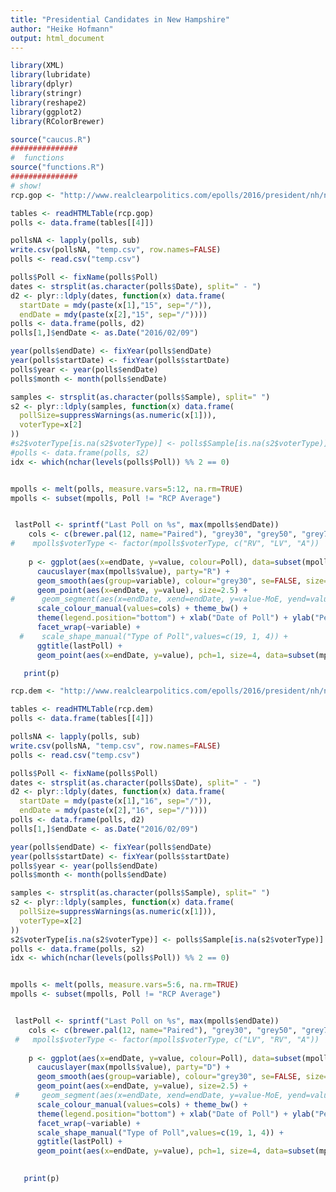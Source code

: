 ```yaml
---
title: "Presidential Candidates in New Hampshire"
author: "Heike Hofmann"
output: html_document
---
```


```r
library(XML)
library(lubridate)
library(dplyr)
library(stringr)
library(reshape2)
library(ggplot2)
library(RColorBrewer)

source("caucus.R")
###############
#  functions
source("functions.R")
###############
# show! 
rcp.gop <- "http://www.realclearpolitics.com/epolls/2016/president/nh/new_hampshire_republican_presidential_primary-3350.html#polls"

tables <- readHTMLTable(rcp.gop)
polls <- data.frame(tables[[4]])

pollsNA <- lapply(polls, sub)
write.csv(pollsNA, "temp.csv", row.names=FALSE)
polls <- read.csv("temp.csv")

polls$Poll <- fixName(polls$Poll)
dates <- strsplit(as.character(polls$Date), split=" - ")
d2 <- plyr::ldply(dates, function(x) data.frame(
  startDate = mdy(paste(x[1],"15", sep="/")),
  endDate = mdy(paste(x[2],"15", sep="/"))))
polls <- data.frame(polls, d2)
polls[1,]$endDate <- as.Date("2016/02/09")

year(polls$endDate) <- fixYear(polls$endDate)
year(polls$startDate) <- fixYear(polls$startDate)
polls$year <- year(polls$endDate)
polls$month <- month(polls$endDate)

samples <- strsplit(as.character(polls$Sample), split=" ")
s2 <- plyr::ldply(samples, function(x) data.frame(
  pollSize=suppressWarnings(as.numeric(x[1])),
  voterType=x[2]
))
#s2$voterType[is.na(s2$voterType)] <- polls$Sample[is.na(s2$voterType)]
#polls <- data.frame(polls, s2)
idx <- which(nchar(levels(polls$Poll)) %% 2 == 0)


mpolls <- melt(polls, measure.vars=5:12, na.rm=TRUE)
mpolls <- subset(mpolls, Poll != "RCP Average")


 lastPoll <- sprintf("Last Poll on %s", max(mpolls$endDate))
    cols <- c(brewer.pal(12, name="Paired"), "grey30", "grey50", "grey70", "grey80", "grey60", "black", "black", "black", "black", "black")
#    mpolls$voterType <- factor(mpolls$voterType, c("RV", "LV", "A"))
    
    p <- ggplot(aes(x=endDate, y=value, colour=Poll), data=subset(mpolls, (year >= 2016))) +
      caucuslayer(max(mpolls$value), party="R") +
      geom_smooth(aes(group=variable), colour="grey30", se=FALSE, size=.75) +
      geom_point(aes(x=endDate, y=value), size=2.5) + 
#      geom_segment(aes(x=endDate, xend=endDate, y=value-MoE, yend=value+MoE)) +
      scale_colour_manual(values=cols) + theme_bw() +
      theme(legend.position="bottom") + xlab("Date of Poll") + ylab("Percent") +
      facet_wrap(~variable) +
  #    scale_shape_manual("Type of Poll",values=c(19, 1, 4)) +
      ggtitle(lastPoll) +
      geom_point(aes(x=endDate, y=value), pch=1, size=4, data=subset(mpolls, Poll=="Final Results"))

   print(p)
```

```r
rcp.dem <- "http://www.realclearpolitics.com/epolls/2016/president/nh/new_hampshire_democratic_presidential_primary-3351.html#polls"

tables <- readHTMLTable(rcp.dem)
polls <- data.frame(tables[[4]])

pollsNA <- lapply(polls, sub)
write.csv(pollsNA, "temp.csv", row.names=FALSE)
polls <- read.csv("temp.csv")

polls$Poll <- fixName(polls$Poll)
dates <- strsplit(as.character(polls$Date), split=" - ")
d2 <- plyr::ldply(dates, function(x) data.frame(
  startDate = mdy(paste(x[1],"16", sep="/")),
  endDate = mdy(paste(x[2],"16", sep="/"))))
polls <- data.frame(polls, d2)
polls[1,]$endDate <- as.Date("2016/02/09")

year(polls$endDate) <- fixYear(polls$endDate)
year(polls$startDate) <- fixYear(polls$startDate)
polls$year <- year(polls$endDate)
polls$month <- month(polls$endDate)

samples <- strsplit(as.character(polls$Sample), split=" ")
s2 <- plyr::ldply(samples, function(x) data.frame(
  pollSize=suppressWarnings(as.numeric(x[1])),
  voterType=x[2]
))
s2$voterType[is.na(s2$voterType)] <- polls$Sample[is.na(s2$voterType)]
polls <- data.frame(polls, s2)
idx <- which(nchar(levels(polls$Poll)) %% 2 == 0)


mpolls <- melt(polls, measure.vars=5:6, na.rm=TRUE)
mpolls <- subset(mpolls, Poll != "RCP Average")


 lastPoll <- sprintf("Last Poll on %s", max(mpolls$endDate))
    cols <- c(brewer.pal(12, name="Paired"), "grey30", "grey50", "grey70", "grey80", "grey60", "black", "black")
 #   mpolls$voterType <- factor(mpolls$voterType, c("LV", "RV", "A"))
    
    p <- ggplot(aes(x=endDate, y=value, colour=Poll), data=subset(mpolls, (year==2016))) +
      caucuslayer(max(mpolls$value), party="D") +
      geom_smooth(aes(group=variable), colour="grey30", se=FALSE, size=.75) +
      geom_point(aes(x=endDate, y=value), size=2.5) + 
 #     geom_segment(aes(x=endDate, xend=endDate, y=value-MoE, yend=value+MoE)) +
      scale_colour_manual(values=cols) + theme_bw() +
      theme(legend.position="bottom") + xlab("Date of Poll") + ylab("Percent") +
      facet_wrap(~variable) +
      scale_shape_manual("Type of Poll",values=c(19, 1, 4)) +
      ggtitle(lastPoll) +
      geom_point(aes(x=endDate, y=value), pch=1, size=4, data=subset(mpolls, Poll=="Final Results"))

    
   print(p)
```